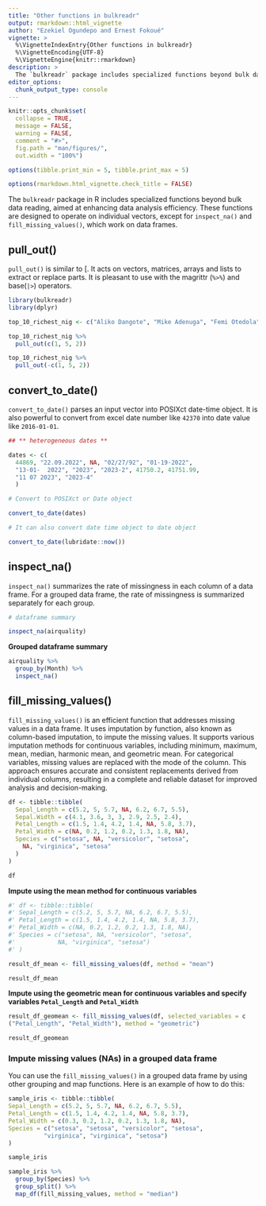 ```yaml
---
title: "Other functions in bulkreadr"
output: rmarkdown::html_vignette
author: "Ezekiel Ogundepo and Ernest Fokoué"
vignette: >
  %\VignetteIndexEntry{Other functions in bulkreadr}
  %\VignetteEncoding{UTF-8}
  %\VignetteEngine{knitr::rmarkdown}
description: >
  The `bulkreadr` package includes specialized functions beyond bulk data reading, aimed at enhancing data analysis efficiency. These functions are designed to operate on individual vectors, except for `inspect_na()` and `fill_missing_values()`, which work   on data frames. 
editor_options: 
  chunk_output_type: console
---
```


```r
knitr::opts_chunk$set(
  collapse = TRUE,
  message = FALSE, 
  warning = FALSE,
  comment = "#>",
  fig.path = "man/figures/",
  out.width = "100%")

options(tibble.print_min = 5, tibble.print_max = 5)

options(rmarkdown.html_vignette.check_title = FALSE)
```

The `bulkreadr` package in R includes specialized functions beyond bulk data reading, aimed at enhancing data analysis efficiency. These functions are designed to operate on individual vectors, except for `inspect_na()` and `fill_missing_values()`, which work on data frames. 

## pull_out()

`pull_out()` is similar to [. It acts on vectors, matrices, arrays and lists to extract or replace parts. It is pleasant to use with the magrittr (`⁠%>%`⁠) and base(`|>`) operators.

```r

library(bulkreadr)
library(dplyr)

top_10_richest_nig <- c("Aliko Dangote", "Mike Adenuga", "Femi Otedola", "Arthur Eze", "Abdulsamad Rabiu", "Cletus Ibeto", "Orji Uzor Kalu", "ABC Orjiakor", "Jimoh Ibrahim", "Tony Elumelu")

top_10_richest_nig %>% 
  pull_out(c(1, 5, 2))
```

```r
top_10_richest_nig %>% 
  pull_out(-c(1, 5, 2))
```


## convert_to_date()

`convert_to_date()` parses an input vector into POSIXct date-time object. It is also powerful to convert from excel date number like `42370` into date value like `2016-01-01`.

```r

## ** heterogeneous dates **

dates <- c(
  44869, "22.09.2022", NA, "02/27/92", "01-19-2022",
  "13-01-  2022", "2023", "2023-2", 41750.2, 41751.99,
  "11 07 2023", "2023-4"
  )

# Convert to POSIXct or Date object

convert_to_date(dates)

# It can also convert date time object to date object 

convert_to_date(lubridate::now())

```

## inspect_na() 

`inspect_na()` summarizes the rate of missingness in each column of a data frame. For a grouped data frame, the rate of missingness is summarized separately for each group.

```r

# dataframe summary

inspect_na(airquality)
```

**Grouped dataframe summary**

```r
airquality %>% 
  group_by(Month) %>% 
  inspect_na()
```

## fill_missing_values() 

`fill_missing_values()` is an efficient function that addresses missing values in a data frame. It uses imputation by function, also known as column-based imputation, to impute the missing values. It supports various imputation methods for continuous variables, including minimum, maximum, mean, median, harmonic mean, and geometric mean. For categorical variables, missing values are replaced with the mode of the column. This approach ensures accurate and consistent replacements derived from individual columns, resulting in a complete and reliable dataset for improved analysis and decision-making.


```r

df <- tibble::tibble(
  Sepal_Length = c(5.2, 5, 5.7, NA, 6.2, 6.7, 5.5),
  Sepal.Width = c(4.1, 3.6, 3, 3, 2.9, 2.5, 2.4),
  Petal_Length = c(1.5, 1.4, 4.2, 1.4, NA, 5.8, 3.7),
  Petal_Width = c(NA, 0.2, 1.2, 0.2, 1.3, 1.8, NA),
  Species = c("setosa", NA, "versicolor", "setosa",
    NA, "virginica", "setosa"
  )
)

```

```r
df
```


**Impute using the mean method for continuous variables**


```r

#' df <- tibble::tibble(
#' Sepal_Length = c(5.2, 5, 5.7, NA, 6.2, 6.7, 5.5),
#' Petal_Length = c(1.5, 1.4, 4.2, 1.4, NA, 5.8, 3.7),
#' Petal_Width = c(NA, 0.2, 1.2, 0.2, 1.3, 1.8, NA),
#' Species = c("setosa", NA, "versicolor", "setosa",
#'            NA, "virginica", "setosa")
#' )

```


```r
result_df_mean <- fill_missing_values(df, method = "mean")

result_df_mean
```

**Impute using the geometric mean for continuous variables and specify variables `Petal_Length` and `Petal_Width`**

```r

result_df_geomean <- fill_missing_values(df, selected_variables = c
("Petal_Length", "Petal_Width"), method = "geometric")

result_df_geomean
```

### Impute missing values (NAs) in a grouped data frame

You can use the `fill_missing_values()` in a grouped data frame by using other 
grouping and map functions. Here is an example of how to do this:

```r
sample_iris <- tibble::tibble(
Sepal_Length = c(5.2, 5, 5.7, NA, 6.2, 6.7, 5.5),
Petal_Length = c(1.5, 1.4, 4.2, 1.4, NA, 5.8, 3.7),
Petal_Width = c(0.3, 0.2, 1.2, 0.2, 1.3, 1.8, NA),
Species = c("setosa", "setosa", "versicolor", "setosa",
          "virginica", "virginica", "setosa")
)

```

```r
sample_iris
```

```r
sample_iris %>%
  group_by(Species) %>%
  group_split() %>%
  map_df(fill_missing_values, method = "median")
```
